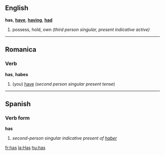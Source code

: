 ==English==
'''has''', '''[[have]]''', '''[[having]]''', '''[[had]]'''

# possess, hold, own ''(third person singular, present indicative active)''

----
==Romanica==
===Verb===
'''has''', '''habes'''

#(you) [[have]] (''second person singular present tense'')

----

==Spanish==
===Verb form===
'''has'''

# ''second-person singular indicative present of [[haber]]''

[[fr:has]]
[[la:Has]]
[[hu:has]]